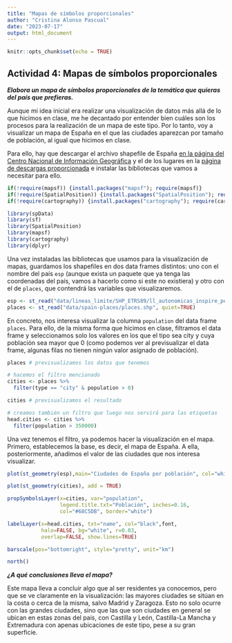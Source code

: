 ```yaml
---
title: "Mapas de símbolos proporcionales"
author: "Cristina Alonso Pascual"
date: "2023-07-17"
output: html_document
---
```


```r
knitr::opts_chunk$set(echo = TRUE)
```

## Actividad 4: Mapas de símbolos proporcionales

***Elabora un mapa de símbolos proporcionales de la temática que quieras del país que prefieras.***

Aunque mi idea inicial era realizar una visualización de datos más allá de lo que hicimos en clase, me he decantado por entender bien cuáles son los procesos para la realización de un mapa de este tipo. Por lo tanto, voy a visualizar un mapa de España en el que las ciudades aparezcan por tamaño de población, al igual que hicimos en clase.

Para ello, hay que descargar el archivo shapefile de España [en la página del Centro Nacional de Información Geográfica](https://centrodedescargas.cnig.es/CentroDescargas/catalogo.do?Serie=CAANE) y el de los lugares en la [página de descargas proporcionada](https://mapcruzin.com/free-spain-arcgis-maps-shapefiles.htm) e instalar las bibliotecas que vamos a necesitar para ello.

```r

if(!require(mapsf)) {install.packages("mapsf"); require(mapsf)}
if(!require(SpatialPosition)) {install.packages("SpatialPosition"); require(SpatialPosition)}
if(!require(cartography)) {install.packages("cartography"); require(cartography)}

library(spData)
library(sf)
library(SpatialPosition)
library(mapsf)
library(cartography)
library(dplyr)

``` 

Una vez instaladas las bibliotecas que usamos para la visualización de mapas, guardamos los shapefiles en dos data frames distintos: uno con el nombre del país ``esp`` (aunque exista un paquete que ya tenga las coordenadas del país, vamos a hacerlo como si este no existiera) y otro con el de ``places``, que contendrá las variables que visualizaremos.

```r

esp <- st_read("data/lineas_limite/SHP_ETRS89/ll_autonomicas_inspire_peninbal_etrs89/ll_autonomicas_inspire_peninbal_etrs89.shp", quiet=TRUE)
places <- st_read("data/spain-places/places.shp", quiet=TRUE)

```

En concreto, nos interesa visualizar la columna ``population`` del data frame ``places``. Para ello, de la misma forma que hicimos en clase, filtramos el data frame y seleccionamos solo los valores en los que el tipo sea city y cuya población sea mayor que 0 (como podemos ver al previsualizar el data frame, algunas filas no tienen ningún valor asignado de población).

```r

places # previsualizamos los datos que tenemos 

```
```r

# hacemos el filtro mencionado
cities <- places %>%
  filter(type == "city" & population > 0)

cities # previsualizamos el resultado

# creamos también un filtro que luego nos servirá para las etiquetas
head.cities <- cities %>%
  filter(population > 350000)

```

Una vez tenemos el filtro, ya podemos hacer la visualización en el mapa. Primero, establecemos la base, es decir, el mapa de España. A ella, posteriormente, añadimos el valor de las ciudades que nos interesa visualizar.

```r

plot(st_geometry(esp),main="Ciudades de España por población", col="white", lwd=0.2, axes=TRUE, bg="#cccccc")

plot(st_geometry(cities), add = TRUE)

propSymbolsLayer(x=cities, var="population",
                 legend.title.txt="Población", inches=0.16,
                 col="#68C5DB", border="white")

labelLayer(x=head.cities, txt="name", col="black",font,
           halo=FALSE, bg="white", r=0.03,
           overlap=FALSE, show.lines=TRUE)

barscale(pos="bottomright", style="pretty", unit="km")

north()

```

***¿A qué conclusiones lleva el mapa?***

Este mapa lleva a concluir algo que al ser residentes ya conocemos, pero que se ve claramente en la visualización: las mayores ciudades se sitúan en la costa o cerca de la misma, salvo Madrid y Zaragoza. Esto no solo ocurre con las grandes ciudades, sino que las que son ciudades en general se ubican en estas zonas del país, con Castilla y León, Castilla-La Mancha y Extremadura con apenas ubicaciones de este tipo, pese a su gran superficie.
